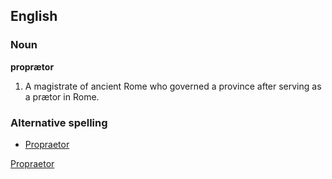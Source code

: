 ==English==
===Noun===
'''proprætor'''
# A magistrate of ancient Rome who governed a province after serving as a prætor in Rome.

===Alternative spelling===
* [[Propraetor]]

[[Category:English words spelled with diacritics or ligatures|Propraetor]]